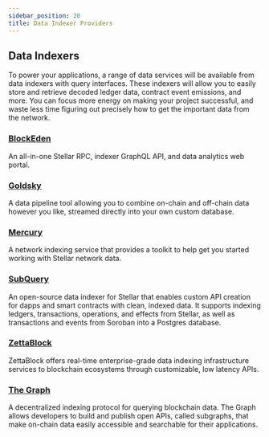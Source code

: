 ```yaml
---
sidebar_position: 20
title: Data Indexer Providers
---
```


## Data Indexers

To power your applications, a range of data services will be available from data indexers with query interfaces. These indexers will allow you to easily store and retrieve decoded ledger data, contract event emissions, and more. You can focus more energy on making your project successful, and waste less time figuring out precisely how to get the important data from the network.

### [BlockEden](https://blockeden.xyz/stellar-soroban/)

An all-in-one Stellar RPC, indexer GraphQL API, and data analytics web portal.

### [Goldsky](https://goldsky.com/)

A data pipeline tool allowing you to combine on-chain and off-chain data however you like, streamed directly into your own custom database.

### [Mercury](https://mercurydata.app/)

A network indexing service that provides a toolkit to help get you started working with Stellar network data.

### [SubQuery](https://subquery.network/)

An open-source data indexer for Stellar that enables custom API creation for dapps and smart contracts with clean, indexed data. It supports indexing ledgers, transactions, operations, and effects from Stellar, as well as transactions and events from Soroban into a Postgres database.

### [ZettaBlock](https://zettablock.com/)

ZettaBlock offers real-time enterprise-grade data indexing infrastructure services to blockchain ecosystems through customizable, low latency APIs.

### [The Graph](https://thegraph.com/)

A decentralized indexing protocol for querying blockchain data. The Graph allows developers to build and publish open APIs, called subgraphs, that make on-chain data easily accessible and searchable for their applications.
